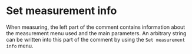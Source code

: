 # Set measurement info

When measuring, the left part of the comment contains information about the measurement menu used and the main parameters. An arbitrary string can be written into this part of the comment by using the ``Set measurement info`` menu.
